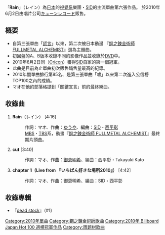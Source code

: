 {{Infobox Single <!-- 企劃:請參考音樂-->
| Name           = レイン
| Artist         = [[SID_(樂團)|SID]]
| Album          = dead stock
| A-side         =
| B-side         = cut<br />chapter 1（Live from『いちばん好きな場所2010』）
| Released       = 2010年6月2日
| Format         = [[單曲|單曲]]
| Recorded       = 2010年<br>{{JPN}}
| Genre          = [[J-POP|J-POP]]（[[動漫歌曲|動漫歌曲]]）
| Length         = 12分38秒
| Label          = [[キューンレコード|キューンレコード]]
| Writer         = [[マオ_(シド)|マオ]]（作詞）<br/>[[ゆうや|ゆうや]]（作曲 #1）<br/>[[御恵明希|御恵明希]]（作曲 #2、#3）
| Producer       = 
| Certification  = 
| Chart position =  * 週最高排名第2名（[[Oricon公信榜|Oricon]]）
* 日排行第1名（Oricon）
* 2010年6月榜最高排名第4名（Oricon）
* 2010年上半期39名（Oricon）
* 2010年度榜排名第85名（Oricon）
* 排行第1名（[[日本百強單曲榜|Billboard Japan HOT100]]）
* 登場回數12回（Oricon）
| Last single    = [[sleep_(SID單曲)|sleep]]<br />（2010年）
| This single    = '''Rain''' <br />（2010年）
| Next single    = [[cosmetic_(SID單曲)|cosmetic]]<br />（2010年）
| Misc           = 
}}
「'''Rain'''」（レイン）為[[日本|日本]]的[[視覺系|視覺系]]樂團・[[SID_(樂團)|SID]]的主流單曲第六張作品。
於2010年6月2日由唱片公司[[キューンレコード|キューンレコード]]販售。

== 概要 ==
* 自第三張單曲「[[謊言_(SID)|謊言]]」以來，第二次被日本動漫 『[[鋼之鍊金術師_FULLMETAL_ALCHEMIST|鋼之鍊金術師 FULLMETAL ALCHEMIST]]』選為主題曲。
* 初回盤的A、B版本收錄不同的影像作品並收錄於[[DVD|DVD]]中。
* 2010年6月2日同（[[Oricon公信榜|Oricon]]）獲得[[SID|SID]]自家的第一個冠軍。
* 此曲是目前為止單曲初次販售銷售量最高的紀錄。
* 2010年間單曲排行第85名、是第三張單曲「嘘」以来第二次進入公信榜TOP100之內的成績。
* マオ在他的部落格提到「關鍵宣言」前的最終樂曲。

== 收錄曲 ==
# '''Rain'''（レイン） [4:16]
#: 作詞：マオ、作曲：[[ゆうや|ゆうや]]、編曲：[[SID_(樂團)|SID]]・[[西平彰|西平彰]]
#: [[MBS電視台|MBS]]・[[TBS電視台|TBS]]系，動畫『[[鋼之鍊金術師_FULLMETAL_ALCHEMIST|鋼之鍊金術師 FULLMETAL ALCHEMIST]]』最終期片頭曲。
# '''cut''' [3:40]
#: 作詞：マオ、作曲：[[御恵明希|御恵明希]]、編曲：西平彰・Takayuki Kato
# '''chapter 1（Live from 『いちばん好きな場所2010』）''' [4:42]
#: 作詞：マオ、作曲：御恵明希、編曲：SID・西平彰

== 收錄專輯 ==
* 『[[dead_stock|dead stock]]』（#1）

{{Billboard JAPAN Hot 100 週榜冠軍 (2010年)|2010年6月14日}}
{{Single-stub}}
{{DEFAULTSORT:Rain}}

[[Category:2010年單曲|Category:2010年單曲]]
[[Category:鋼之鍊金術師歌曲|Category:鋼之鍊金術師歌曲]]
[[Category:2010年_Billboard_Japan_Hot_100_週榜冠軍作品|Category:2010年 Billboard Japan Hot 100 週榜冠軍作品]]
[[Category:雨題材歌曲|Category:雨題材歌曲]]
